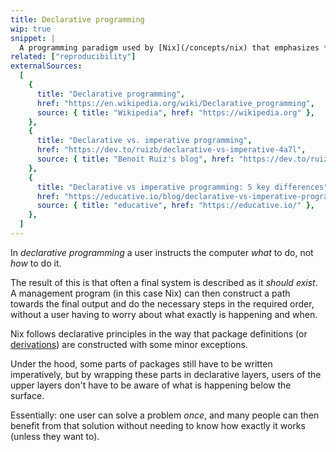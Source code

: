 ```yaml
---
title: Declarative programming
wip: true
snippet: |
  A programming paradigm used by [Nix](/concepts/nix) that emphasizes *what* you want to build rather than *how* things are built
related: ["reproducibility"]
externalSources:
  [
    {
      title: "Declarative programming",
      href: "https://en.wikipedia.org/wiki/Declarative_programming",
      source: { title: "Wikipedia", href: "https://wikipedia.org" },
    },
    {
      title: "Declarative vs. imperative programming",
      href: "https://dev.to/ruizb/declarative-vs-imperative-4a7l",
      source: { title: "Benoit Ruiz's blog", href: "https://dev.to/ruizb" },
    },
    {
      title: "Declarative vs imperative programming: 5 key differences",
      href: "https://educative.io/blog/declarative-vs-imperative-programming",
      source: { title: "educative", href: "https://educative.io/" },
    },
  ]
---
```


In _declarative programming_ a user instructs the computer _what_ to do, not _how_ to do it.

The result of this is that often a final system is described as it _should exist_.
A management program (in this case Nix) can then construct a path towards the final output
and do the necessary steps in the required order, without a user having to worry about what exactly is happening and when.

Nix follows declarative principles in the way that package definitions (or [derivations](/concepts/derivations)) are constructed with some minor exceptions.

Under the hood, some parts of packages still have to be written imperatively, but by wrapping these parts in declarative layers,
users of the upper layers don't have to be aware of what is happening below the surface.

Essentially: one user can solve a problem _once_,
and many people can then benefit from that solution without needing to know how exactly it works (unless they want to).
